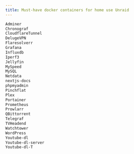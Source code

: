 ```yaml
---
title: Must-have docker containers for home use Unraid
---
```


```bash copy
Adminer
Chronograf
CloudflareTunnel
DelugeVPN
Flaresolverr
Grafana
Influxdb
Iperf3
Jellyfin
MySpeed
MySQL
Netdata
nextjs-docs
phpmyadmin
Pinchflat
Plex
Portainer
Prometheus
Prowlarr
QBittorrent
Telegraf
TVHeadend
Watchtower
WordPress
Youtube-dl
Youtube-dl-server
Youtube-dl-T
```
